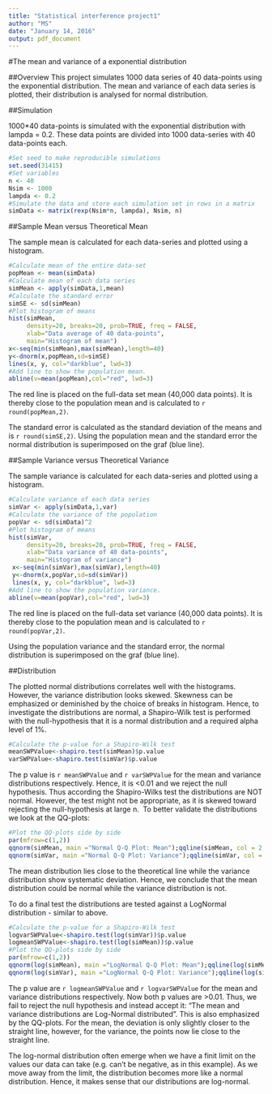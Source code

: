 ```yaml
---
title: "Statistical interference project1"
author: "MS"
date: "January 14, 2016"
output: pdf_document
---
```


#The mean and variance of a exponential distribution

##Overview
This project simulates 1000 data series of 40 data-points using the exponential distribution. The mean and variance of each data series is plotted, their distribution is analysed for normal distribution.

##Simulation

1000*40 data-points is simulated with the exponential distribution with lampda = 0.2. These data points are divided into 1000 data-series with 40 data-points each.

```r
#Set seed to make reproducible simulations
set.seed(31415)
#Set variables
n <- 40
Nsim <- 1000
lampda <- 0.2
#Simulate the data and store each simulation set in rows in a matrix
simData <- matrix(rexp(Nsim*n, lampda), Nsim, n)
```

##Sample Mean versus Theoretical Mean

The sample mean is calculated for each data-series and plotted using a histogram.

```r
#Calculate mean of the entire data-set
popMean <- mean(simData)
#Calculate mean of each data series
simMean <- apply(simData,1,mean)
#Calculate the standard error
simSE <- sd(simMean)
#Plot histogram of means
hist(simMean,
     density=20, breaks=20, prob=TRUE, freq = FALSE,
     xlab="Data average of 40 data-points", 
     main="Histogram of mean")
x<-seq(min(simMean),max(simMean),length=40) 
y<-dnorm(x,popMean,sd=simSE) 
lines(x, y, col="darkblue", lwd=3)
#Add line to show the population mean.
abline(v=mean(popMean),col="red", lwd=3)
```

The red line is placed on the full-data set mean (40,000 data points). It is thereby close to the population mean and is calculated to `r round(popMean,2)`.

The standard error is calculated as the standard deviation of the means and is `r round(simSE,2)`. Using the population mean and the standard error the normal distribution is superimposed on the graf (blue line).


##Sample Variance versus Theoretical Variance

The sample variance is calculated for each data-series and plotted using a histogram.

```r
#Calculate variance of each data series
simVar <- apply(simData,1,var)
#Calculate the variance of the population
popVar <- sd(simData)^2
#Plot histogram of means
hist(simVar,
     density=20, breaks=20, prob=TRUE, freq = FALSE,
     xlab="Data variance of 40 data-points", 
     main="Histogram of variance")
 x<-seq(min(simVar),max(simVar),length=40) 
 y<-dnorm(x,popVar,sd=sd(simVar)) 
 lines(x, y, col="darkblue", lwd=3)
#Add line to show the population variance.
abline(v=mean(popVar),col="red", lwd=3)
```

The red line is placed on the full-data set variance (40,000 data points). It is thereby close to the population mean and is calculated to `r round(popVar,2)`.

Using the population variance and the standard error, the normal distribution is superimposed on the graf (blue line).

##Distribution

The plotted normal distributions correlates well with the histograms. However, the variance distribution looks skewed. Skewness can be emphasized or deminished by the choice of breaks in histogram. Hence, to investigate the distributions are normal, a Shapiro-Wilk test is performed with the null-hypothesis that it is a normal distribution and a required alpha level of 1%.

```r
#Calculate the p-value for a Shapiro-Wilk test
meanSWPValue<-shapiro.test(simMean)$p.value
varSWPValue<-shapiro.test(simVar)$p.value
```

The p value is `r meanSWPValue` and `r varSWPValue` for the mean and variance distributions respectively. Hence, it is <0.01 and we reject the null hypothesis. Thus according the Shapiro-Wilks test the distributions are NOT normal. However, the test might not be appropriate, as it is skewed toward rejecting the null-hypothesis at large n. 
To better validate the distributions we look at the QQ-plots:

```r
#Plot the QQ-plots side by side
par(mfrow=c(1,2))
qqnorm(simMean, main ="Normal Q-Q Plot: Mean");qqline(simMean, col = 2, lwd = 3)
qqnorm(simVar, main ="Normal Q-Q Plot: Variance");qqline(simVar, col = 2, lwd = 3)
```
The mean distribution lies close to the theoretical line while the variance distribution show systematic deviation. Hence, we conclude that the mean distribution could be normal while the variance distribution is not.

To do a final test the distributions are tested against a LogNormal distribution - similar to above.
```r
#Calculate the p-value for a Shapiro-Wilk test
logvarSWPValue<-shapiro.test(log(simVar))$p.value
logmeanSWPValue<-shapiro.test(log(simMean))$p.value
#Plot the QQ-plots side by side
par(mfrow=c(1,2))
qqnorm(log(simMean), main ="LogNormal Q-Q Plot: Mean");qqline(log(simMean), col = 2, lwd = 3)
qqnorm(log(simVar), main ="LogNormal Q-Q Plot: Variance");qqline(log(simVar), col = 2, lwd = 3)

```
The p value are `r logmeanSWPValue` and `r logvarSWPValue` for the mean and variance distributions respectively. Now both p values are >0.01. Thus, we fail to reject the null hypothesis and instead accept it: "The mean and variance distributions are Log-Normal distributed". This is also emphasized by the QQ-plots. For the mean, the deviation is only slightly closer to the straight line, however, for the variance, the points now lie close to the straight line. 

The log-normal distribution often emerge when we have a finit limit on the values our data can take (e.g. can't be negative, as in this example). As we move away from the limit, the distribution becomes more like a normal distribution. Hence, it makes sense that our distributions are log-normal.